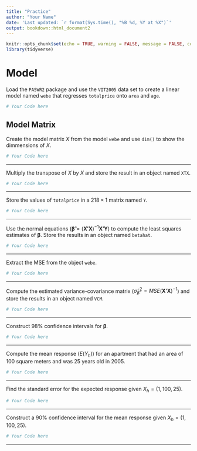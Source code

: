 ```yaml
---
title: "Practice"
author: "Your Name"
date: 'Last updated: `r format(Sys.time(), "%B %d, %Y at %X")`'
output: bookdown::html_document2
---
```


```r
knitr::opts_chunk$set(echo = TRUE, warning = FALSE, message = FALSE, comment = NA)
library(tidyverse)
```

# Model

Load the `PASWR2` package and use the `VIT2005` data set to create a linear model named `webe` that regresses `totalprice` onto `area` and `age`.

```r
# Your Code here
```

## Model Matrix

Create the model matrix $X$ from the model `webe` and use `dim()` to show the dimmensions of $X$.

```r
# Your Code here

```

-------------

Multiply the transpose of $X$ by $X$ and store the result in an object named `XTX`.

```r
# Your Code here

```

----------------

Store the values of `totalprice` in a $218 \times 1$ matrix named `Y`.

```r
# Your Code here

```

---------------

Use the normal equations ($\mathbf{\hat{\beta}} = (\mathbf{X'X})^{-1}\mathbf{X'Y}$) to compute the least squares estimates of $\mathbf{\beta}$.  Store the results in an object named `betahat`.

```r
# Your Code here

```

----------------

Extract the MSE from the object `webe`.

```r
# Your Code here

```

------------

Compute the estimated variance-covariance matrix ($\hat{\sigma}^2_{\hat{\beta}} = MSE(\mathbf{X'X})^{-1}$) and store the results in an object named `VCM`.

```r
# Your Code here

```

--------------

Construct 98% confidence intervals for $\mathbf{\beta}$.

```r
# Your Code here

```

------------------

Compute the mean response ($E(Y_h)$) for an apartment that had an area of 100 square meters and was 25 years old in 2005.

```r
# Your Code here

```
-----------

Find the standard error for the expected response given $X_h = (1, 100, 25)$.

```r
# Your Code here

```

---------

Construct a 90% confidence interval for the mean response given $X_h = (1, 100, 25)$.

```r
# Your Code here

```

----------


